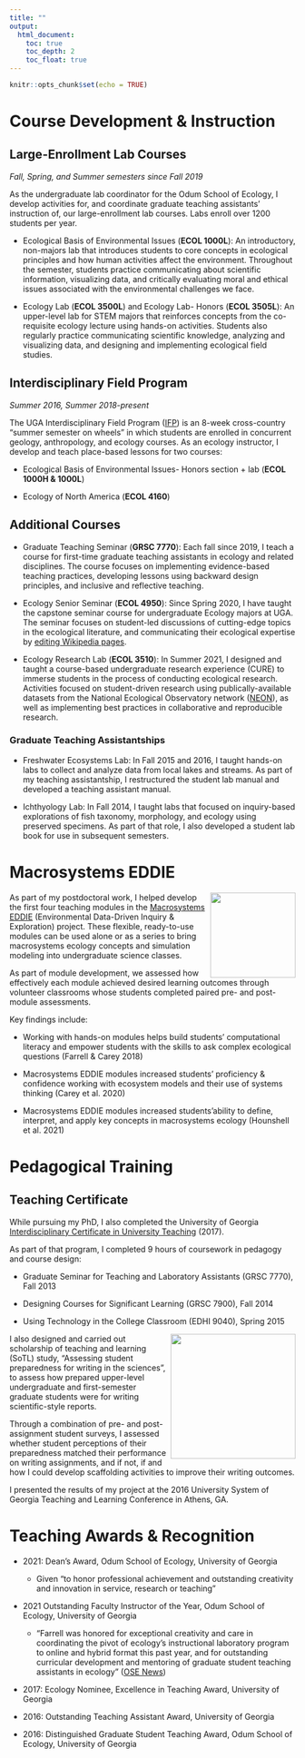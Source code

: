 ```yaml
---
title: ""
output:
  html_document:
    toc: true
    toc_depth: 2
    toc_float: true
---
```


```r
knitr::opts_chunk$set(echo = TRUE)
```
# Course Development & Instruction
## Large-Enrollment Lab Courses
*Fall, Spring, and Summer semesters since Fall 2019* 

As the undergraduate lab coordinator for the Odum School of Ecology, I develop activities for, and coordinate graduate teaching assistants' instruction of, our large-enrollment lab courses. Labs enroll over 1200 students per year.

* Ecological Basis of Environmental Issues (**ECOL 1000L**): An introductory, non-majors lab that introduces students to core concepts in ecological principles and how human activities affect the environment. Throughout the semester, students practice communicating about scientific information, visualizing data, and critically evaluating moral and ethical issues associated with the environmental challenges we face.

* Ecology Lab (**ECOL 3500L**) and Ecology Lab- Honors (**ECOL 3505L**): An upper-level lab for STEM majors that reinforces concepts from the co-requisite ecology lecture using hands-on activities. Students also regularly practice communicating scientific knowledge, analyzing and visualizing data, and designing and implementing ecological field studies.

## Interdisciplinary Field Program
*Summer 2016, Summer 2018-present*  

The UGA Interdisciplinary Field Program ([IFP](https://ifp.uga.edu/)) is an 8-week cross-country "summer semester on wheels" in which students are enrolled in concurrent geology, anthropology, and ecology courses. As an ecology instructor, I develop and teach place-based lessons for two courses: 

* Ecological Basis of Environmental Issues- Honors section + lab (**ECOL 1000H & 1000L**)

* Ecology of North America (**ECOL 4160**)

## Additional Courses
* Graduate Teaching Seminar (**GRSC 7770**): Each fall since 2019, I teach a course for first-time graduate teaching assistants in ecology and related disciplines. The course focuses on implementing evidence-based teaching practices, developing lessons using backward design principles, and inclusive and reflective teaching.

* Ecology Senior Seminar (**ECOL 4950**): Since Spring 2020, I have taught the capstone seminar course for undergraduate Ecology majors at UGA. The seminar focuses on student-led discussions of cutting-edge topics in the ecological literature, and communicating their ecological expertise by [editing Wikipedia pages](https://wikiedu.org/blog/2021/06/08/sharing-ecological-expertise-through-wikipedia/).  

* Ecology Research Lab (**ECOL 3510**): In Summer 2021, I designed and taught a course-based undergraduate research experience (CURE) to immerse students in the process of conducting ecological research. Activities focused on student-driven research using publically-available datasets from the National Ecological Observatory network ([NEON](https://www.neonscience.org/)), as well as implementing best practices in collaborative and reproducible research. 

### Graduate Teaching Assistantships
* Freshwater Ecosystems Lab: In Fall 2015 and 2016, I taught hands-on labs to collect and analyze data from local lakes and streams. As part of my teaching assistantship, I restructured the student lab manual and developed a teaching assistant manual. 

* Ichthyology Lab: In Fall 2014, I taught labs that focused on inquiry-based explorations of fish taxonomy, morphology, and ecology using preserved specimens. As part of that role, I also developed a student lab book for use in subsequent semesters.

# Macrosystems EDDIE
<img src="./images/macroeddie.png" align="right" height="150"/>
As part of my postdoctoral work, I helped develop the first four teaching modules in the [Macrosystems EDDIE](www.MacrosystemsEDDIE.org) (Environmental Data-Driven Inquiry & Exploration) project. These flexible, ready-to-use modules can be used alone or as a series to bring macrosystems ecology concepts and simulation modeling into undergraduate science classes.

As part of module development, we assessed how effectively each module achieved desired learning outcomes through volunteer classrooms whose students completed paired pre- and post-module assessments.

Key findings include:

* Working with hands-on modules helps build students' computational literacy and empower students with the skills to ask complex ecological questions (Farrell & Carey 2018)

* Macrosystems EDDIE modules increased students' proficiency & confidence working with ecosystem models and their use of systems thinking (Carey et al. 2020)

* Macrosystems EDDIE modules increased students'ability to define, interpret, and apply key concepts in macrosystems ecology (Hounshell et al. 2021)

# Pedagogical Training
## Teaching Certificate
While pursuing my PhD, I also completed the University of Georgia [Interdisciplinary Certificate in University Teaching](https://grad.uga.edu/index.php/current-students/professional-development/university-teaching/) (2017). 

As part of that program, I completed 9 hours of coursework in pedagogy and course design:  

* Graduate Seminar for Teaching and Laboratory Assistants (GRSC 7770), Fall 2013  

* Designing Courses for Significant Learning (GRSC 7900), Fall 2014   

* Using Technology in the College Classroom (EDHI 9040), Spring 2015

<img src="./images/img-2087-edited.jpg" align="right" height="220"/>
I also designed and carried out scholarship of teaching and learning (SoTL) study, "Assessing student preparedness for writing in the sciences", to assess how prepared upper-level undergraduate and first-semester graduate students were for writing scientific-style reports.

Through a combination of pre- and post-assignment student surveys, I assessed whether student perceptions of their preparedness matched their performance on writing assignments, and if not, if and how I could develop scaffolding activities to improve their writing outcomes. 

I presented the results of my project at the 2016 University System of Georgia Teaching and Learning Conference in Athens, GA.

# Teaching Awards & Recognition 
* 2021: Dean’s Award, Odum School of Ecology, University of Georgia  
  + Given "to honor professional achievement and outstanding creativity and innovation in service, research or teaching"

* 2021	Outstanding Faculty Instructor of the Year, Odum School of Ecology, University of Georgia  
  + "Farrell was honored for exceptional creativity and care in coordinating the pivot of ecology’s instructional laboratory program to online and hybrid format this past year, and for outstanding curricular development and mentoring of graduate student teaching assistants in ecology" ([OSE News](https://www.ecology.uga.edu/odum-school-2021-spring-fling/))

* 2017: Ecology Nominee, Excellence in Teaching Award, University of Georgia  

* 2016: Outstanding Teaching Assistant Award, University of Georgia

* 2016: Distinguished Graduate Student Teaching Award, Odum School of Ecology, University of Georgia